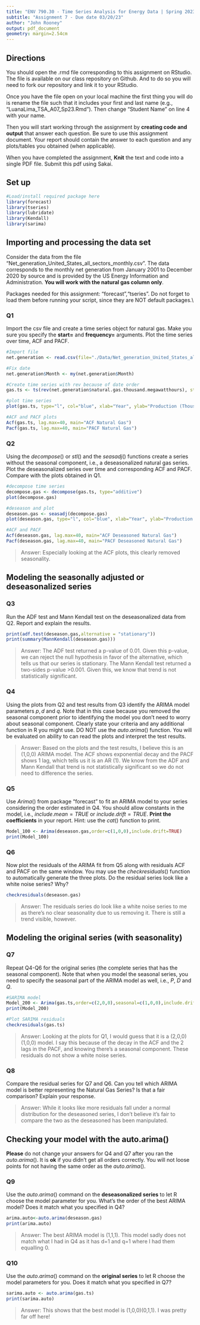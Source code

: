 ```yaml
---
title: "ENV 790.30 - Time Series Analysis for Energy Data | Spring 2023"
subtitle: "Assignment 7 - Due date 03/20/23"
author: "John Rooney"
output: pdf_document
geometry: margin=2.54cm
---
```


## Directions

You should open the .rmd file corresponding to this assignment on RStudio. The file is available on our class repository on Github. And to do so you will need to fork our repository and link it to your RStudio.  

Once you have the file open on your local machine the first thing you will do is rename the file such that it includes your first and last name (e.g., "LuanaLima_TSA_A07_Sp23.Rmd"). Then change "Student Name" on line 4 with your name. 

Then you will start working through the assignment by  **creating code and output** that answer each question. Be sure to use this assignment document. Your report should contain the answer to each question and any plots/tables you obtained (when applicable).

When you have completed the assignment, **Knit** the text and code into a single PDF file. Submit this pdf using Sakai. 

## Set up

```r
#Load/install required package here
library(forecast)
library(tseries)
library(lubridate)
library(Kendall)
library(sarima)
```

## Importing and processing the data set

Consider the data from the file "Net_generation_United_States_all_sectors_monthly.csv". The data corresponds to the monthly net generation from January 2001 to December 2020 by source and is provided by the US Energy Information and Administration. **You will work with the natural gas column only**.

Packages needed for this assignment: "forecast","tseries". Do not forget to load them before running your script, since they are NOT default packages.\\

### Q1

Import the csv file and create a time series object for natural gas. Make you sure you specify the **start=** and **frequency=** arguments. Plot the time series over time, ACF and PACF.

```r
#Import file
net.generation <- read.csv(file="./Data/Net_generation_United_States_all_sectors_monthly.csv",header=TRUE,dec = ".",sep=",",skip=4,stringsAsFactors = TRUE)

#Fix date
net.generation$Month <- my(net.generation$Month)

#Create time series with rev because of date order
gas.ts <- ts(rev(net.generation$natural.gas.thousand.megawatthours), start=c(2001,1), frequency=12)

#plot time series
plot(gas.ts, type="l", col="blue", xlab="Year", ylab="Production (Thousand Megawatt Hours", main="US Annual Natural Gas Power Generation")

#ACF and PACF plots
Acf(gas.ts, lag.max=40, main="ACF Natural Gas")
Pacf(gas.ts, lag.max=40, main="PACF Natural Gas")
```

### Q2

Using the $decompose()$ or $stl()$ and the $seasadj()$ functions create a series without the seasonal component, i.e., a deseasonalized natural gas series. Plot the deseasonalized series over time and corresponding ACF and PACF. Compare with the plots obtained in Q1.

```r
#decompose time series
decompose.gas <- decompose(gas.ts, type="additive")
plot(decompose.gas)

#deseason and plot
deseason.gas <- seasadj(decompose.gas)
plot(deseason.gas, type="l", col="blue", xlab="Year", ylab="Production (Thousand Megawatt Hours", main="Deseasoned US Annual Natural Gas Power Generation")

#ACF and PACF
Acf(deseason.gas, lag.max=40, main="ACF Deseasoned Natural Gas")
Pacf(deseason.gas, lag.max=40, main="PACF Deseasoned Natural Gas")
```
> Answer: Especially looking at the ACF plots, this clearly removed seasonality. 

## Modeling the seasonally adjusted or deseasonalized series

### Q3

Run the ADF test and Mann Kendall test on the deseasonalized data from Q2. Report and explain the results.

```r
print(adf.test(deseason.gas,alternative = "stationary"))
print(summary(MannKendall(deseason.gas)))
```
> Answer: The ADF test returned a p-value of 0.01. Given this p-value, we can reject the null hypothesis in favor of the alternative, which tells us that our series is stationary. The Mann Kendall test returned a two-sides p-value >0.001. Given this, we know that trend is not statistically significant. 

### Q4

Using the plots from Q2 and test results from Q3 identify the ARIMA model parameters $p,d$ and $q$. Note that in this case because you removed the seasonal component prior to identifying the model you don't need to worry about seasonal component. Clearly state your criteria and any additional function in R you might use. DO NOT use the $auto.arima()$ function. You will be evaluated on ability to can read the plots and interpret the test results.

> Answer: Based on the plots and the test results, I believe this is an (1,0,0) ARIMA model. The ACF shows exponential decay and the PACF shows 1 lag, which tells us it is an AR (1). We know from the ADF and Mann Kendall that trend is not statistically significant so we do not need to difference the series. 

### Q5

Use $Arima()$ from package "forecast" to fit an ARIMA model to your series considering the order estimated in Q4. You should allow constants in the model, i.e., $include.mean = TRUE$ or $include.drift=TRUE$. **Print the coefficients** in your report. Hint: use the $cat()$ function to print.

```r
Model_100 <- Arima(deseason.gas,order=c(1,0,0),include.drift=TRUE)
print(Model_100)
```

### Q6

Now plot the residuals of the ARIMA fit from Q5 along with residuals ACF and PACF on the same window. You may use the $checkresiduals()$ function to automatically generate the three plots. Do the residual series look like a white noise series? Why?

```r
checkresiduals(deseason.gas)
```
> Answer: The residuals series do look like a white noise series to me as there's no clear seasonality due to us removing it. There is still a trend visible, however.  

## Modeling the original series (with seasonality)

### Q7

Repeat Q4-Q6 for the original series (the complete series that has the seasonal component). Note that when you model the seasonal series, you need to specify the seasonal part of the ARIMA model as well, i.e., $P$, $D$ and $Q$.

```r
#SARIMA model
Model_200 <- Arima(gas.ts,order=c(2,0,0),seasonal=c(1,0,0),include.drift=TRUE)
print(Model_200)

#Plot SARIMA residuals
checkresiduals(gas.ts)
```

> Answer: Looking at the plots for Q1, I would guess that it is a (2,0,0)(1,0,0) model. I say this because of the decay in the ACF and the 2 lags in the PACF, and knowing there's a seasonal component. These residuals do not show a white noise series. 

### Q8

Compare the residual series for Q7 and Q6. Can you tell which ARIMA model is better representing the Natural Gas Series? Is that a fair comparison? Explain your response.

> Answer: While it looks like more residuals fall under a normal distribution for the deseasoned series, I don't believe it's fair to compare the two as the deseasoned has been manipulated. 

## Checking your model with the auto.arima()

**Please** do not change your answers for Q4 and Q7 after you ran the $auto.arima()$. It is **ok** if you didn't get all orders correctly. You will not loose points for not having the same order as the $auto.arima()$.

### Q9

Use the $auto.arima()$ command on the **deseasonalized series** to let R choose the model parameter for you. What's the order of the best ARIMA model? Does it match what you specified in Q4?

```r
arima.auto<-auto.arima(deseason.gas)
print(arima.auto)
```
> Answer: The best ARIMA model is (1,1,1). This model sadly does not match what I had in Q4 as it has d=1 and q=1 where I had them equalling 0. 

### Q10

Use the $auto.arima()$ command on the **original series** to let R choose the model parameters for you. Does it match what you specified in Q7?

```r
sarima.auto <- auto.arima(gas.ts)
print(sarima.auto)
```
> Answer: This shows that the best model is (1,0,0)(0,1,1). I was pretty far off here!
